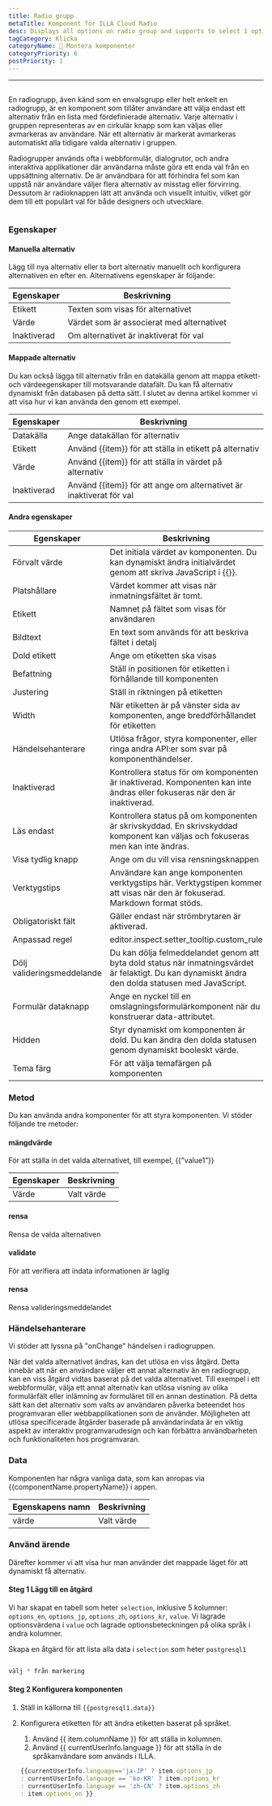 ```yaml
---
title: Radio grupp
metaTitle: Komponent för ILLA Cloud Radio
desc: Displays all options on radio group and supports to select 1 option.
tagCategory: Klicka
categoryName: 🧬 Montera komponenter
categoryPriority: 6
postPriority: 1
---
```


* * *

## <h2 hidden>Radio group</h2>

En radiogrupp, även känd som en envalsgrupp eller helt enkelt en radiogrupp, är en komponent som tillåter användare att välja endast ett alternativ från en lista med fördefinierade alternativ. Varje alternativ i gruppen representeras av en cirkulär knapp som kan väljas eller avmarkeras av användare. När ett alternativ är markerat avmarkeras automatiskt alla tidigare valda alternativ i gruppen.

Radiogrupper används ofta i webbformulär, dialogrutor, och andra interaktiva applikationer där användarna måste göra ett enda val från en uppsättning alternativ. De är användbara för att förhindra fel som kan uppstå när användare väljer flera alternativ av misstag eller förvirring. Dessutom är radioknappen lätt att använda och visuellt intuitiv, vilket gör dem till ett populärt val för både designers och utvecklare.

<img src='https://cdn.illacloud.com/official-website/img/docs/assemble/radiogroup1.png' alt="" />

### Egenskaper

#### Manuella alternativ

Lägg till nya alternativ eller ta bort alternativ manuellt och konfigurera alternativen en efter en. Alternativens egenskaper är följande: 

| Egenskaper  | Beskrivning                               |
| ----------- | ----------------------------------------- |
| Etikett     | Texten som visas för alternativet         |
| Värde       | Värdet som är associerat med alternativet |
| Inaktiverad | Om alternativet är inaktiverat för val    |

#### Mappade alternativ

Du kan också lägga till alternativ från en datakälla genom att mappa etikett- och värdeegenskaper till motsvarande datafält. Du kan få alternativ dynamiskt från databasen på detta sätt. I slutet av denna artikel kommer vi att visa hur vi kan använda den genom ett exempel.

| Egenskaper  | Beskrivning                                                         |
| ----------- | ------------------------------------------------------------------- |
| Datakälla   | Ange datakällan för alternativ                                      |
| Etikett     | Använd {{item}} för att ställa in etikett på alternativ             |
| Värde       | Använd {{item}} för att ställa in värdet på alternativ              |
| Inaktiverad | Använd {{item}} för att ange om alternativet är inaktiverat för val |

#### Andra egenskaper

| Egenskaper                 | Beskrivning                                                                                                                                         |
| -------------------------- | --------------------------------------------------------------------------------------------------------------------------------------------------- |
| Förvalt värde              | Det initiala värdet av komponenten. Du kan dynamiskt ändra initialvärdet genom att skriva JavaScript i {{}}.                                        |
| Platshållare               | Värdet kommer att visas när inmatningsfältet är tomt.                                                                                               |
| Etikett                    | Namnet på fältet som visas för användaren                                                                                                           |
| Bildtext                   | En text som används för att beskriva fältet i detalj                                                                                                |
| Dold etikett               | Ange om etiketten ska visas                                                                                                                         |
| Befattning                 | Ställ in positionen för etiketten i förhållande till komponenten                                                                                    |
| Justering                  | Ställ in riktningen på etiketten                                                                                                                    |
| Width                      | När etiketten är på vänster sida av komponenten, ange breddförhållandet för etiketten                                                               |
| Händelsehanterare          | Utlösa frågor, styra komponenter, eller ringa andra API:er som svar på komponenthändelser.                                                          |
| Inaktiverad                | Kontrollera status för om komponenten är inaktiverad. Komponenten kan inte ändras eller fokuseras när den är inaktiverad.                           |
| Läs endast                 | Kontrollera status på om komponenten är skrivskyddad. En skrivskyddad komponent kan väljas och fokuseras men kan inte ändras.                       |
| Visa tydlig knapp          | Ange om du vill visa rensningsknappen                                                                                                               |
| Verktygstips               | Användare kan ange komponenten verktygstips här. Verktygstipen kommer att visas när den är fokuserad. Markdown format stöds.                        |
| Obligatoriskt fält         | Gäller endast när strömbrytaren är aktiverad.                                                                                                       |
| Anpassad regel             | editor.inspect.setter_tooltip.custom_rule                                                                                                           |
| Dölj valideringsmeddelande | Du kan dölja felmeddelandet genom att byta dold status när inmatningsvärdet är felaktigt. Du kan dynamiskt ändra den dolda statusen med JavaScript. |
| Formulär dataknapp         | Ange en nyckel till en omslagningsformulärkomponent när du konstruerar data-attributet.                                                             |
| Hidden                     | Styr dynamiskt om komponenten är dold. Du kan ändra den dolda statusen genom dynamiskt booleskt värde.                                              |
| Tema färg                  | För att välja temafärgen på komponenten                                                                                                             |

### Metod

Du kan använda andra komponenter för att styra komponenten. Vi stöder följande tre metoder:

#### mängdvärde

För att ställa in det valda alternativet, till exempel, {{”value1”}}

| Egenskaper | Beskrivning |
| ---------- | ----------- |
| Värde      | Valt värde  |

#### rensa

Rensa de valda alternativen

#### validate

För att verifiera att indata informationen är laglig

#### rensa

Rensa valideringsmeddelandet

### Händelsehanterare

Vi stöder att lyssna på "onChange" händelsen i radiogruppen. 

När det valda alternativet ändras, kan det utlösa en viss åtgärd. Detta innebär att när en användare väljer ett annat alternativ än en radiogrupp, kan en viss åtgärd vidtas baserat på det valda alternativet. Till exempel i ett webbformulär, välja ett annat alternativ kan utlösa visning av olika formulärfält eller inlämning av formuläret till en annan destination. På detta sätt kan det alternativ som valts av användaren påverka beteendet hos programvaran eller webbapplikationen som de använder. Möjligheten att utlösa specificerade åtgärder baserade på användarindata är en viktig aspekt av interaktiv programvarudesign och kan förbättra användbarheten och funktionaliteten hos programvaran.

### Data

Komponenten har några vanliga data, som kan anropas via {{componentName.propertyName}} i appen.

| Egenskapens namn | Beskrivning |
| ---------------- | ----------- |
| värde            | Valt värde  |

### Använd ärende

Därefter kommer vi att visa hur man använder det mappade läget för att dynamiskt få alternativ. 

#### Steg 1 Lägg till en åtgärd

Vi har skapat en tabell som heter `selection`, inklusive 5 kolumner: `options_en`, `options_jp`, `options_zh`, `options_kr`, `value`. Vi lagrade optionsvärdena i `value` och lagrade optionsbeteckningen på olika språk i andra kolumner. 

Skapa en åtgärd för att lista alla data i `selection` som heter `postgresql1`

<img src='https://cdn.illacloud.com/official-website/img/docs/assemble/radio1.png' alt="" />

```jsx
välj * från markering
```

#### Steg 2 Konfigurera komponenten

1.  Ställ in källorna till `{{postgresql1.data}}` 
2.  Konfigurera etiketten för att ändra etiketten baserat på språket. 

    1.  Använd {{ item.columnName }} för att ställa in kolumnen. 
    2.  Använd {{ currentUserInfo.language }} för att ställa in de språkanvändare som används i ILLA.

    ```jsx
    {{currentUserInfo.language=='ja-JP' ? item.options_jp 
    : currentUserInfo.language == 'ko-KR' ? item.options_kr 
    : currentUserInfo.language == 'zh-CN' ? item.options_zh 
    : item.options_en }}
    ```

<img src='https://cdn.illacloud.com/official-website/img/docs/assemble/radiogroup2.png' alt="" />

